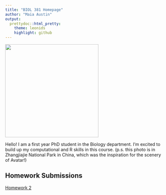 ```yaml
---
title: "BIOL 381 Homepage"
author: "Maia Austin"
output: 
  prettydoc::html_pretty:
    theme: leonids
    highlight: github
---
```


<img src = "Maia.jpeg" width = "300" height = "300" />

Hello! I am a first year PhD student in the Biology department. I'm excited to build up my computational and R skills in this course. (p.s. this photo is in Zhangjiajie National Park in China, which was the inspiration for the scenery of Avatar!)

## Homework Submissions

[Homework 2](HW2.html)
